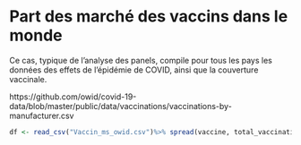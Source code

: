 # Part des marché des vaccins dans le monde {#intro}

Ce cas, typique de l'analyse des panels, compile pour tous les pays les données des effets de l'épidémie de COVID, ainsi que la couverture vaccinale. 

https://github.com/owid/covid-19-data/blob/master/public/data/vaccinations/vaccinations-by-manufacturer.csv


```r


df <- read_csv("Vaccin_ms_owid.csv")%>% spread(vaccine, total_vaccinations)

```


